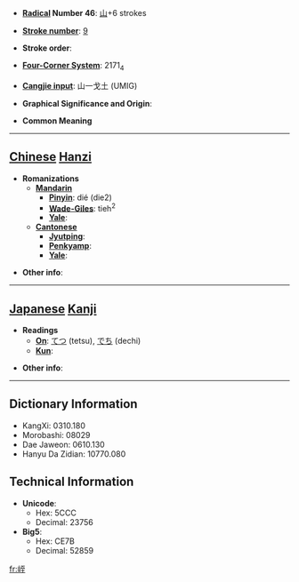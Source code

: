* '''[[Wiktionary:Chinese radical index| Radical]] Number 46''': [[Wiktionary:Chinese radical index 山|山]]+6 strokes

* '''[[Wiktionary:Chinese total strokes index|Stroke number]]''': [[Wiktionary:Chinese total strokes index 9|9]]

* '''Stroke order''': 

* '''[[Wiktionary:Chinese four corner index|Four-Corner System]]''': 2171<sub>4</sub>

* '''[[Wiktionary:Chinese Cangjie index|Cangjie input]]''': 山一戈土 (UMIG)

* '''Graphical Significance and Origin''': 

* '''Common Meaning'''

----

== [[Chinese]] [[Hanzi]] ==

* '''Romanizations'''
** '''[[Mandarin]]'''
*** '''[[Pinyin]]''': dié (die2)
*** '''[[Wade-Giles]]''': tieh<sup>2</sup>
*** '''[[Yale]]''': 
** '''[[Cantonese]]'''
*** '''[[Jyutping]]''':
*** '''[[Penkyamp]]''': 
*** '''[[Yale]]''': 

* '''Other info''': 

----

== [[Japanese]] [[Kanji]] ==

* '''Readings'''
** '''[[On]]''': [[てつ]] (tetsu), [[でち]] (dechi)
** '''[[Kun]]''': 

* '''Other info''':  

----

== Dictionary Information ==

* KangXi: 0310.180
* Morobashi: 08029
* Dae Jaweon: 0610.130
* Hanyu Da Zidian: 10770.080

== Technical Information ==

* '''Unicode''':
** Hex: 5CCC
** Decimal: 23756
* '''Big5''':
** Hex: CE7B
** Decimal: 52859

[[fr:峌]]
